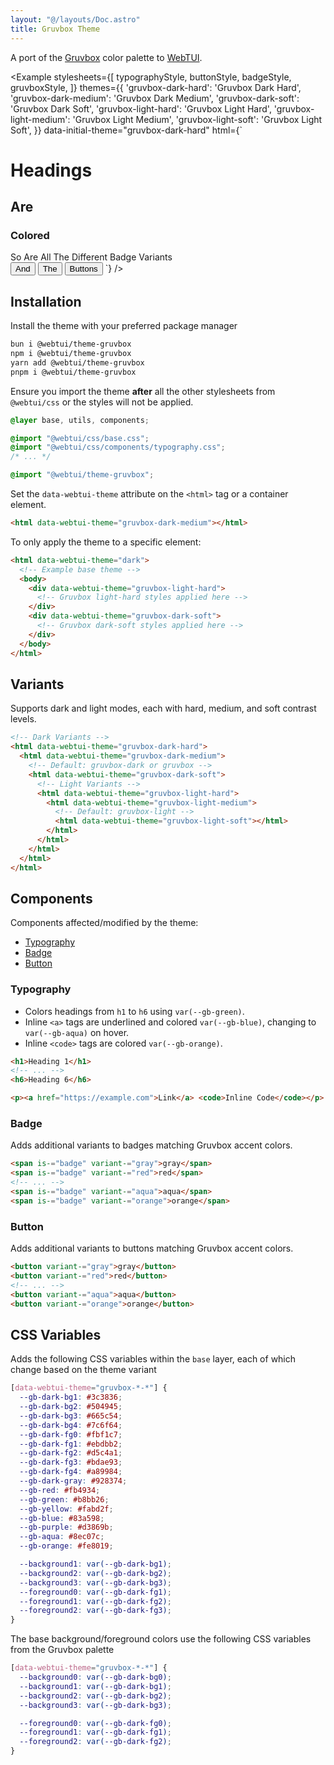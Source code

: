 ```yaml
---
layout: "@/layouts/Doc.astro"
title: Gruvbox Theme
---
```



A port of the [Gruvbox](https://github.com/morhetz/gruvbox) color palette to [WebTUI](https://github.com/webtui/webtui).

<Example
    stylesheets={[
        typographyStyle,
        buttonStyle,
        badgeStyle,
        gruvboxStyle,
    ]}
    themes={{
        'gruvbox-dark-hard': 'Gruvbox Dark Hard',
        'gruvbox-dark-medium': 'Gruvbox Dark Medium',
        'gruvbox-dark-soft': 'Gruvbox Dark Soft',
        'gruvbox-light-hard': 'Gruvbox Light Hard',
        'gruvbox-light-medium': 'Gruvbox Light Medium',
        'gruvbox-light-soft': 'Gruvbox Light Soft',
    }}
    data-initial-theme="gruvbox-dark-hard"
html={`
<h1>Headings</h1>
<h2>Are</h2>
<h3>Colored</h3>
<span is-="badge" variant-="red">So</span>
<span is-="badge" variant-="green">Are</span>
<span is-="badge" variant-="yellow">All</span>
<span is-="badge" variant-="blue">The</span>
<span is-="badge" variant-="purple">Different</span>
<span is-="badge" variant-="aqua">Badge</span>
<span is-="badge" variant-="orange">Variants</span><br/>
<button variant-="green">And</button>
<button variant-="orange">The</button>
<button variant-="yellow">Buttons</button>
`}
/>

## Installation

Install the theme with your preferred package manager

```bash
bun i @webtui/theme-gruvbox
npm i @webtui/theme-gruvbox
yarn add @webtui/theme-gruvbox
pnpm i @webtui/theme-gruvbox
```

Ensure you import the theme **after** all the other stylesheets from `@webtui/css` or the styles will not be applied.

```css
@layer base, utils, components;

@import "@webtui/css/base.css";
@import "@webtui/css/components/typography.css";
/* ... */

@import "@webtui/theme-gruvbox";
```

Set the `data-webtui-theme` attribute on the `<html>` tag or a container element.

```html
<html data-webtui-theme="gruvbox-dark-medium"></html>
```

To only apply the theme to a specific element:

```html
<html data-webtui-theme="dark">
  <!-- Example base theme -->
  <body>
    <div data-webtui-theme="gruvbox-light-hard">
      <!-- Gruvbox light-hard styles applied here -->
    </div>
    <div data-webtui-theme="gruvbox-dark-soft">
      <!-- Gruvbox dark-soft styles applied here -->
    </div>
  </body>
</html>
```

## Variants

Supports dark and light modes, each with hard, medium, and soft contrast levels.

```html
<!-- Dark Variants -->
<html data-webtui-theme="gruvbox-dark-hard">
  <html data-webtui-theme="gruvbox-dark-medium">
    <!-- Default: gruvbox-dark or gruvbox -->
    <html data-webtui-theme="gruvbox-dark-soft">
      <!-- Light Variants -->
      <html data-webtui-theme="gruvbox-light-hard">
        <html data-webtui-theme="gruvbox-light-medium">
          <!-- Default: gruvbox-light -->
          <html data-webtui-theme="gruvbox-light-soft"></html>
        </html>
      </html>
    </html>
  </html>
</html>
```

## Components

Components affected/modified by the theme:

- [Typography](#typography)
- [Badge](#badge)
- [Button](#button)

### Typography

- Colors headings from `h1` to `h6` using `var(--gb-green)`.
- Inline `<a>` tags are underlined and colored `var(--gb-blue)`, changing to `var(--gb-aqua)` on hover.
- Inline `<code>` tags are colored `var(--gb-orange)`.

```html
<h1>Heading 1</h1>
<!-- ... -->
<h6>Heading 6</h6>

<p><a href="https://example.com">Link</a> <code>Inline Code</code></p>
```

### Badge

Adds additional variants to badges matching Gruvbox accent colors.

```html
<span is-="badge" variant-="gray">gray</span>
<span is-="badge" variant-="red">red</span>
<!-- ... -->
<span is-="badge" variant-="aqua">aqua</span>
<span is-="badge" variant-="orange">orange</span>
```

### Button

Adds additional variants to buttons matching Gruvbox accent colors.

```html
<button variant-="gray">gray</button>
<button variant-="red">red</button>
<!-- ... -->
<button variant-="aqua">aqua</button>
<button variant-="orange">orange</button>
```

## CSS Variables

Adds the following CSS variables within the `base` layer, each of which change based on the theme variant

```css
[data-webtui-theme="gruvbox-*-*"] {
  --gb-dark-bg1: #3c3836;
  --gb-dark-bg2: #504945;
  --gb-dark-bg3: #665c54;
  --gb-dark-bg4: #7c6f64;
  --gb-dark-fg0: #fbf1c7;
  --gb-dark-fg1: #ebdbb2;
  --gb-dark-fg2: #d5c4a1;
  --gb-dark-fg3: #bdae93;
  --gb-dark-fg4: #a89984;
  --gb-dark-gray: #928374;
  --gb-red: #fb4934;
  --gb-green: #b8bb26;
  --gb-yellow: #fabd2f;
  --gb-blue: #83a598;
  --gb-purple: #d3869b;
  --gb-aqua: #8ec07c;
  --gb-orange: #fe8019;

  --background1: var(--gb-dark-bg1);
  --background2: var(--gb-dark-bg2);
  --background3: var(--gb-dark-bg3);
  --foreground0: var(--gb-dark-fg1);
  --foreground1: var(--gb-dark-fg2);
  --foreground2: var(--gb-dark-fg3);
}
```

The base background/foreground colors use the following CSS variables from the Gruvbox palette

```css
[data-webtui-theme="gruvbox-*-*"] {
  --background0: var(--gb-dark-bg0);
  --background1: var(--gb-dark-bg1);
  --background2: var(--gb-dark-bg2);
  --background3: var(--gb-dark-bg3);

  --foreground0: var(--gb-dark-fg0);
  --foreground1: var(--gb-dark-fg1);
  --foreground2: var(--gb-dark-fg2);
}
```
